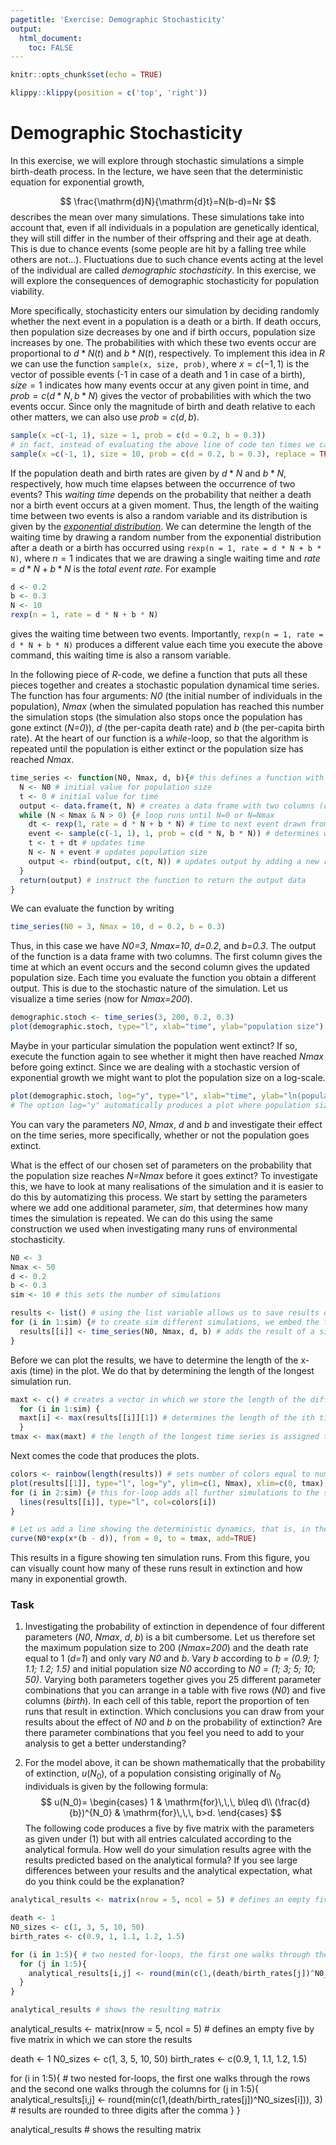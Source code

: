 ```yaml
---
pagetitle: 'Exercise: Demographic Stochasticity'
output: 
  html_document:
    toc: FALSE
---
```


```r
knitr::opts_chunk$set(echo = TRUE)
```

```r
klippy::klippy(position = c('top', 'right'))
```

# Demographic Stochasticity {.tabset}

In this exercise, we will explore through stochastic simulations a simple birth-death process. In the lecture, we have seen that the deterministic equation for exponential growth,

$$
\frac{\mathrm{d}N}{\mathrm{d}t}=N(b-d)=Nr
$$
describes the mean over many simulations. These simulations take into account that, even if all individuals in a population are genetically identical, they will still differ in the number of their offspring and their age at death. This is due to chance events (some people are hit by a falling tree while others are not...). Fluctuations due to such chance events acting at the level of the individual are called *demographic stochasticity*. In this exercise, we will explore the consequences of demographic stochasticity for population viability.

More specifically, stochasticity enters our simulation by deciding randomly whether the next event in a population is a death or a birth. If death occurs, then population size decreases by one and if birth occurs, population size increases by one. The probabilities with which these two events occur are proportional to $d*N(t)$ and $b*N(t)$, respectively. To implement this idea in *R* we can use the function ```sample(x, size, prob)```, where $x = c(-1, 1)$ is the vector of possible events (-1 in case of a death and 1 in case of a birth), $size = 1$ indicates how many events occur at any given point in time, and $prob = c(d*N, b*N)$ gives the vector of probabilities with which the two events occur. Since only the magnitude of birth and death relative to each other matters, we can also use $prob = c(d, b)$.

```r
sample(x =c(-1, 1), size = 1, prob = c(d = 0.2, b = 0.3))
# in fact, instead of evaluating the above line of code ten times we can simply evaluate
sample(x =c(-1, 1), size = 10, prob = c(d = 0.2, b = 0.3), replace = TRUE) # here we had to add the argument replace=TRUE to the function to indicate that earlier outcomes do not effect the probabilities of future outcomes
```

If the population death and birth rates are given by $d*N$ and $b*N$, respectively, how much time elapses between the occurrence of two events? This *waiting time* depends on the probability that neither a death nor a birth event occurs at a given moment. Thus, the length of the waiting time between two events is also a random variable and its distribution is given by the [*exponential distribution*](https://en.wikipedia.org/wiki/Exponential_distribution). We can determine the length of the waiting time by drawing a random number from the exponential distribution after a death or a birth has occurred using ```rexp(n = 1, rate = d * N + b * N)```, where $n = 1$ indicates that we are drawing a single waiting time and $rate = d * N + b * N$ is the *total event rate*. For example

```r
d <- 0.2
b <- 0.3
N <- 10
rexp(n = 1, rate = d * N + b * N)
```

gives the waiting time between two events. Importantly, ```rexp(n = 1, rate = d * N + b * N)``` produces a different value each time you execute the above command, this waiting time is also a ransom variable.

In the following piece of *R*-code, we define a function that puts all these pieces together and creates a stochastic population dynamical time series. The function has four arguments: *N0* (the initial number of individuals in the population), *Nmax* (when the simulated population has reached this number the simulation stops (the simulation also stops once the population has gone extinct (*N=0*)), *d* (the per-capita death rate) and *b* (the per-capita birth rate). At the heart of our function is a *while*-loop, so that the algorithm is repeated until the population is either extinct or the population size has reached *Nmax*.

```r
time_series <- function(N0, Nmax, d, b){# this defines a function with the name "time_series". It has four arguments: N0, Nmax, b, d
  N <- N0 # initial value for population size
  t <- 0 # initial value for time
  output <- data.frame(t, N) # creates a data frame with two columns (one for time and one for population size) in which we store the results from the simulation; we could also have used a matrix instead
  while (N < Nmax & N > 0) {# loop runs until N=0 or N=Nmax
    dt <- rexp(1, rate = d * N + b * N) # time to next event drawn from exponential distribution
    event <- sample(c(-1, 1), 1, prob = c(d * N, b * N)) # determines whether next event is birth or death
    t <- t + dt # updates time
    N <- N + event # updates population size
    output <- rbind(output, c(t, N)) # updates output by adding a new row
  }
  return(output) # instruct the function to return the output data
}
```

We can evaluate the function by writing

```r
time_series(N0 = 3, Nmax = 10, d = 0.2, b = 0.3)
```

Thus, in this case we have *N0=3*, *Nmax=10*, *d=0.2*, and *b=0.3*. The output of the function is a data frame with two columns. The first column gives the time at which an event occurs and the second column gives the updated population size. Each time you evaluate the function you obtain a different output. This is due to the stochastic nature of the simulation. Let us visualize a time series (now for *Nmax=200*).

```r
demographic.stoch <- time_series(3, 200, 0.2, 0.3)
plot(demographic.stoch, type="l", xlab="time", ylab="population size")
```

Maybe in your particular simulation the population went extinct? If so, execute the function again to see whether it might then have reached *Nmax* before going extinct. Since we are dealing with a stochastic version of exponential growth we might want to plot the population size on a log-scale.

```r
plot(demographic.stoch, log="y", type="l", xlab="time", ylab="ln(population size)")
# The option log="y" automatically produces a plot where population size is on a logarithmic scale. However, you will get a warning whenever your simulation results in extinction because the logarithm of 0 is minus infinity.
```

You can vary the parameters *N0*, *Nmax*, *d* and *b* and investigate their effect on the time series, more specifically, whether or not the population goes extinct.

What is the effect of our chosen set of parameters on the probability that the population size reaches *N=Nmax* before it goes extinct? To investigate this, we have to look at many realisations of the simulation and it is easier to do this by automatizing this process. We start by setting the parameters where we add one additional parameter, *sim*, that determines how many times the simulation is repeated. We can do this using the same construction we used when investigating many runs of environmental stochasticity.

```r
N0 <- 3
Nmax <- 50
d <- 0.2
b <- 0.3
sim <- 10 # this sets the number of simulations

results <- list() # using the list variable allows us to save results of all iterations of the function time_series, that is, we can save several data frames in it
for (i in 1:sim) {# to create sim different simulations, we embed the function time.series into a for-loop
  results[[i]] <- time_series(N0, Nmax, d, b) # adds the result of a simulation to the results, note that we have to use [[]] to access list entries
}
```

Before we can plot the results, we have to determine the length of the x-axis (time) in the plot. We do that by determining the length of the longest simulation run.

```r
maxt <- c() # creates a vector in which we store the length of the different time series
  for (i in 1:sim) {
  maxt[i] <- max(results[[i]][1]) # determines the length of the ith time series and stores the result in the object maxt
  }
tmax <- max(maxt) # the length of the longest time series is assigned to the parameter tmax
```

Next comes the code that produces the plots.

```r
colors <- rainbow(length(results)) # sets number of colors equal to number sim
plot(results[[1]], type="l", log="y", ylim=c(1, Nmax), xlim=c(0, tmax), col=colors[1], xlab="time", ylab="ln(population size)") # plots the first simulation
for (i in 2:sim) {# this for-loop adds all further simulations to the same graph
  lines(results[[i]], type="l", col=colors[i])
}

# Let us add a line showing the deterministic dynamics, that is, in the absence of demographic stochasticity.
curve(N0*exp(x*(b - d)), from = 0, to = tmax, add=TRUE)
```

This results in a figure showing ten simulation runs. From this figure, you can visually count how many of these runs result in extinction and how many in exponential growth.

### Task

  1)
Investigating the probability of extinction in dependence of four different parameters (*N0*, *Nmax*, *d*, *b*) is a bit cumbersome. Let us therefore set the maximum population size to 200 (*Nmax=200*) and the death rate equal to 1 (*d=1*) and only vary *N0* and *b*. Vary *b* according to *b = (0.9; 1; 1.1; 1.2; 1.5)* and initial population size *N0* according to *N0 = (1; 3; 5; 10; 50)*. Varying both parameters together gives you 25 different parameter combinations that you can arrange in a table with five rows (*N0*) and five columns (*birth*). In each cell of this table, report the proportion of ten runs that result in extinction.
Which conclusions you can draw from your results about the effect of *N0* and *b* on the probability of extinction? Are there parameter combinations that you feel you need to add to your analysis to get a better understanding?

  2) 
For the model above, it can be shown mathematically that the probability of extinction, $u(N_0)$, of a population consisting originally of $N_0$ individuals is given by the following formula:
$$
u(N_0)=
\begin{cases}
1 & \mathrm{for}\,\,\, b\leq d\\
(\frac{d}{b})^{N_0} & \mathrm{for}\,\,\, b>d.
\end{cases}
$$
The following code produces a five by five matrix with the parameters as given under (1) but with all entries calculated according to the analytical formula. How well do your simulation results agree with the results predicted based on the analytical formula? If you see large differences between your results and the analytical expectation, what do you think could be the explanation?

```r
analytical_results <- matrix(nrow = 5, ncol = 5) # defines an empty five by five matrix in which we can store the results

death <- 1
N0_sizes <- c(1, 3, 5, 10, 50)
birth_rates <- c(0.9, 1, 1.1, 1.2, 1.5)

for (i in 1:5){ # two nested for-loops, the first one walks through the rows and the second one walks through the columns
  for (j in 1:5){
    analytical_results[i,j] <- round(min(c(1,(death/birth_rates[j])^N0_sizes[i])), 3) # results are rounded to three digits after the comma
  }
}

analytical_results # shows the resulting matrix
```

analytical_results <- matrix(nrow = 5, ncol = 5) # defines an empty five by five matrix in which we can store the results

death <- 1
N0_sizes <- c(1, 3, 5, 10, 50)
birth_rates <- c(0.9, 1, 1.1, 1.2, 1.5)

for (i in 1:5){ # two nested for-loops, the first one walks through the rows and the second one walks through the columns
  for (j in 1:5){
    analytical_results[i,j] <- round(min(c(1,(death/birth_rates[j])^N0_sizes[i])), 3) # results are rounded to three digits after the comma
  }
}

analytical_results # shows the resulting matrix